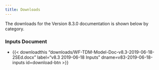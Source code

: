 ```yaml
---
title: Downloads
---
```


The downloads for the Version 8.3.0 documentation is shown below by category.

### Inputs Document

 - {{< downloadthis "downloads/WF-TDM-Model-Doc-v8.3-2019-06-18-2SEd.docx"
label="v8.3 2019-06-18 Inputs" dname=v83-2019-06-18-inputs id=download-btn >}}


